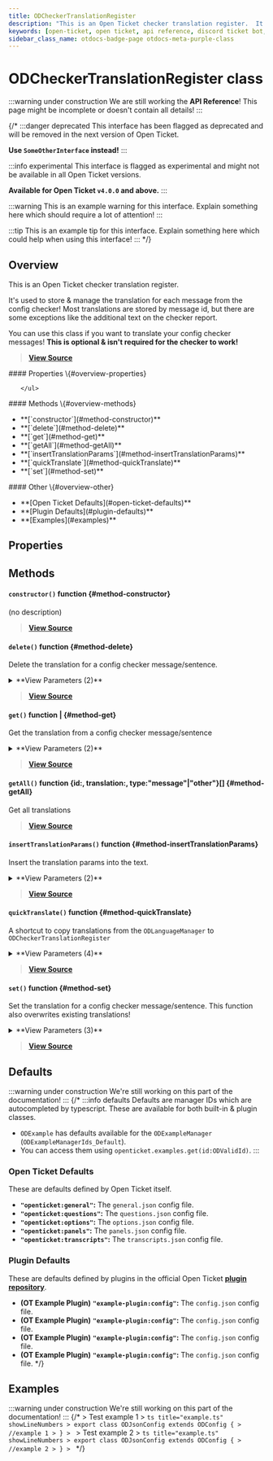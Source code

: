 ```yaml
---
title: ODCheckerTranslationRegister
description: "This is an Open Ticket checker translation register.  It's used to store & manage the translation for each message from the config checker!"
keywords: [open-ticket, open ticket, api reference, discord ticket bot, class]
sidebar_class_name: otdocs-badge-page otdocs-meta-purple-class
---
```

<head>
    <link rel="apple-touch-icon" href="/img/logo_vertical.png"/>
</head>

# ODCheckerTranslationRegister <M color="purple">class</M>

:::warning under construction
We are still working the **API Reference**! This page might be incomplete or doesn't contain all details!
:::

{/*
:::danger deprecated
This interface has been flagged as deprecated and will be removed in the next version of Open Ticket.

**Use `SomeOtherInterface` instead!**
:::

:::info experimental
This interface is flagged as experimental and might not be available in all Open Ticket versions.

**Available for Open Ticket `v4.0.0` and above.**
:::

:::warning
This is an example warning for this interface. Explain something here which should require a lot of attention!
:::

:::tip
This is an example tip for this interface. Explain something here which could help when using this interface!
:::
*/}

## Overview
This is an Open Ticket checker translation register. 

It's used to store & manage the translation for each message from the config checker!
Most translations are stored by message id, but there are some exceptions like the additional text on the checker report.

You can use this class if you want to translate your config checker messages! **This is optional & isn't required for the checker to work!**

> [**View Source**](https://otgithub.dj-dj.be/tree/main/src/core/api/modules/checker.ts#L171)

<FlexHorizontal>
<div style={{width:"30%"}}>
    #### Properties \{#overview-properties}
    <ul>
        
    </ul>
</div>
<div style={{width:"30%"}}>
    #### Methods \{#overview-methods}
    <ul>
        <li>**[`constructor`](#method-constructor)**</li>
        <li>**[`delete`](#method-delete)**</li>
        <li>**[`get`](#method-get)**</li>
        <li>**[`getAll`](#method-getAll)**</li>
        <li>**[`insertTranslationParams`](#method-insertTranslationParams)**</li>
        <li>**[`quickTranslate`](#method-quickTranslate)**</li>
        <li>**[`set`](#method-set)**</li>
    </ul>
</div>
<div style={{width:"30%"}}>
    #### Other \{#overview-other}
    <ul>
        <li>**[Open Ticket Defaults](#open-ticket-defaults)**</li>
        <li>**[Plugin Defaults](#plugin-defaults)**</li>
        <li>**[Examples](#examples)**</li>
    </ul>
</div>
</FlexHorizontal>

## Properties




## Methods
<Divider></Divider>
#### `constructor()` <M color="orange">function</M> <ApiBlock><ApiUrl url="class:ODCheckerTranslationRegister" label="api.ODCheckerTranslationRegister"/></ApiBlock> \{#method-constructor}
(no description)



> [**View Source**](https://otgithub.dj-dj.be)

<Divider></Divider>
#### `delete()` <M color="orange">function</M> <ApiBlock><ApiUrl url="js:boolean" label="boolean"/></ApiBlock> \{#method-delete}
Delete the translation for a config checker message/sentence.

<details>
<summary>**View Parameters (2)**</summary>
- **`type`:** <M color="brown">type</M> <ApiBlock>"message"|"other"</ApiBlock> - Parameter Description Lorem Ipsum.
- **`id`:** <M color="blue">string</M> <ApiBlock><ApiUrl url="js:string" label="string"/></ApiBlock> - Parameter Description Lorem Ipsum.
</details>

> [**View Source**](https://otgithub.dj-dj.be/tree/main/src/core/api/modules/checker.ts#L193)

<Divider></Divider>
#### `get()` <M color="orange">function</M> <ApiBlock><ApiUrl url="js:null" label="null"/>|<ApiUrl url="js:string" label="string"/></ApiBlock> \{#method-get}
Get the translation from a config checker message/sentence

<details>
<summary>**View Parameters (2)**</summary>
- **`type`:** <M color="brown">type</M> <ApiBlock>"message"|"other"</ApiBlock> - Parameter Description Lorem Ipsum.
- **`id`:** <M color="blue">string</M> <ApiBlock><ApiUrl url="js:string" label="string"/></ApiBlock> - Parameter Description Lorem Ipsum.
</details>

> [**View Source**](https://otgithub.dj-dj.be/tree/main/src/core/api/modules/checker.ts#L176)

<Divider></Divider>
#### `getAll()` <M color="orange">function</M> <ApiBlock>\{id:<ApiUrl url="js:string" label="string"/>, translation:<ApiUrl url="js:string" label="string"/>, type:"message"|"other"\}[]</ApiBlock> \{#method-getAll}
Get all translations



> [**View Source**](https://otgithub.dj-dj.be/tree/main/src/core/api/modules/checker.ts#L203)

<Divider></Divider>
#### `insertTranslationParams()` <M color="orange">function</M> <ApiBlock><ApiUrl url="js:string" label="string"/></ApiBlock> \{#method-insertTranslationParams}
Insert the translation params into the text.

<details>
<summary>**View Parameters (2)**</summary>
- **`text`:** <M color="blue">string</M> <ApiBlock><ApiUrl url="js:string" label="string"/></ApiBlock> - Parameter Description Lorem Ipsum.
- **`translationParams`:** <M color="pink">array</M> <ApiBlock><ApiUrl url="js:string" label="string"/>[]</ApiBlock> - Parameter Description Lorem Ipsum.
</details>

> [**View Source**](https://otgithub.dj-dj.be/tree/main/src/core/api/modules/checker.ts#L208)

<Divider></Divider>
#### `quickTranslate()` <M color="orange">function</M> <ApiBlock><ApiUrl url="js:void" label="void"/></ApiBlock> \{#method-quickTranslate}
A shortcut to copy translations from the `ODLanguageManager` to `ODCheckerTranslationRegister`

<details>
<summary>**View Parameters (4)**</summary>
- **`manager`:** <M color="purple">class</M> <ApiBlock><ApiUrl url="class:ODLanguageManager" label="api.ODLanguageManager"/></ApiBlock> - Parameter Description Lorem Ipsum.
- **`translationId`:** <M color="blue">string</M> <ApiBlock><ApiUrl url="js:string" label="string"/></ApiBlock> - Parameter Description Lorem Ipsum.
- **`type`:** <M color="brown">type</M> <ApiBlock>"message"|"other"</ApiBlock> - Parameter Description Lorem Ipsum.
- **`id`:** <M color="blue">string</M> <ApiBlock><ApiUrl url="js:string" label="string"/></ApiBlock> - Parameter Description Lorem Ipsum.
</details>

> [**View Source**](https://otgithub.dj-dj.be/tree/main/src/core/api/modules/checker.ts#L215)

<Divider></Divider>
#### `set()` <M color="orange">function</M> <ApiBlock><ApiUrl url="js:boolean" label="boolean"/></ApiBlock> \{#method-set}
Set the translation for a config checker message/sentence. This function also overwrites existing translations!

<details>
<summary>**View Parameters (3)**</summary>
- **`type`:** <M color="brown">type</M> <ApiBlock>"message"|"other"</ApiBlock> - Parameter Description Lorem Ipsum.
- **`id`:** <M color="blue">string</M> <ApiBlock><ApiUrl url="js:string" label="string"/></ApiBlock> - Parameter Description Lorem Ipsum.
- **`translation`:** <M color="blue">string</M> <ApiBlock><ApiUrl url="js:string" label="string"/></ApiBlock> - Parameter Description Lorem Ipsum.
</details>

> [**View Source**](https://otgithub.dj-dj.be/tree/main/src/core/api/modules/checker.ts#L181)

<Divider></Divider>

## Defaults
:::warning under construction
We're still working on this part of the documentation!
:::
{/*
:::info defaults
Defaults are manager IDs which are autocompleted by typescript. These are available for both built-in & plugin classes.
- `ODExample` has defaults available for the `ODExampleManager` (`ODExampleManagerIds_Default`).
- You can access them using `openticket.examples.get(id:ODValidId)`.
:::

### Open Ticket Defaults
These are defaults defined by Open Ticket itself.
- **`"openticket:general"`:** The `general.json` config file.
- **`"openticket:questions"`:** The `questions.json` config file.
- **`"openticket:options"`:** The `options.json` config file.
- **`"openticket:panels"`:** The `panels.json` config file.
- **`"openticket:transcripts"`:** The `transcripts.json` config file.

### Plugin Defaults
These are defaults defined by plugins in the official Open Ticket [**plugin repository**](https://odplugins.dj-dj.be/tree/main/open-ticket).
- <C color="blue">**(OT Example Plugin)**</C> **`"example-plugin:config"`:** The `config.json` config file.
- <C color="blue">**(OT Example Plugin)**</C> **`"example-plugin:config"`:** The `config.json` config file.
- <C color="blue">**(OT Example Plugin)**</C> **`"example-plugin:config"`:** The `config.json` config file.
- <C color="blue">**(OT Example Plugin)**</C> **`"example-plugin:config"`:** The `config.json` config file.
*/}

## Examples
:::warning under construction
We're still working on this part of the documentation!
:::
{/*
<Tabs>
    <TabItem value="First Example">
    > Test example 1
    > ```ts title="example.ts" showLineNumbers
    > export class ODJsonConfig extends ODConfig {
    >     //example 1
    > }
    > ```
    </TabItem>
    <TabItem value="Second Example">
    > Test example 2
    > ```ts title="example.ts" showLineNumbers
    > export class ODJsonConfig extends ODConfig {
    >     //example 2
    > }
    > ```
    </TabItem>
</Tabs>
*/}
